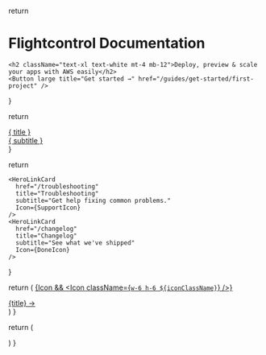 
  return <div className="hero-gradient rounded-lg px-12 py-16 not-prose antialiased">
    <h1 className="text-4xl text-white font-bold">Flightcontrol Documentation</h1>

    <h2 className="text-xl text-white mt-4 mb-12">Deploy, preview & scale your apps with AWS easily</h2>
    <Button large title="Get started →" href="/guides/get-started/first-project" />

  </div>
}

<Hero />

  return <a href={href} className="unstyled-link flex flex-row items-center gap-4 p-4 rounded-md hover:bg-gray-50 cursor-pointer transition not-prose">
      <div className="w-16 h-16 border border-fuchsia-100 p-3 text-fuchsia-700 rounded-md">
        <Icon />
      </div>
      <div className="flex flex-col col-span-3 gap-1 flex-grow">
        <div className="text-lg font-medium not-prose">{ title }</div>
        <div className="text-gray-500 no-underline">{ subtitle }</div>
      </div>
    </a>
}

  return <div className="grid grid-cols-1 sm:grid-cols-2 gap-4 prose max-w-full w-full">
    <HeroLinkCard
      href="/guides/get-started/"
      title="Getting Started"
      subtitle="Learn the basics to get up and running."
      Icon={BookIcon}
    />
    <HeroLinkCard
      href="/http-api"
      title="API Reference"
      subtitle="Check the available methods"
      Icon={PaperIcon}
    />

    <HeroLinkCard
      href="/troubleshooting"
      title="Troubleshooting"
      subtitle="Get help fixing common problems."
      Icon={SupportIcon}
    />
    <HeroLinkCard
      href="/changelog"
      title="Changelog"
      subtitle="See what we've shipped"
      Icon={DoneIcon}
    />

  </div>
}

<HeroLinkCards />

  return (
    <a
      href={href}
      className="unstyled-link flex flex-row gap-4 items-center px-4 py-2 hover:opacity-80 transition"
    >
      {Icon && <Icon className={`w-6 h-6 ${iconClassName}`} />}
      <div className="flex-grow">{title} →</div>
    </a>
  )
}

  return (
    <div className="grid grid-cols-1 sm:grid-cols-2">
      <div>
        <HeroExtraLink
          Icon={DiscordIcon}
          title="Join us on Discord"
          href="https://discord.gg/yY8rSPrD6q"
          iconClassName="text-[#5A64EA]"
        />
        <HeroExtraLink
          Icon={TwitterIcon}
          title="Follow us on Twitter"
          href="https://twitter.com/flightcontrolhq"
          iconClassName="text-[#1DA1F2]"
        />
      </div>
      <div>
        <HeroExtraLink title="Flightcontrol Dashboard" href="http://app.flightcontrol.dev/" />
      </div>
    </div>
  )
}

<HeroExtraLinks />
